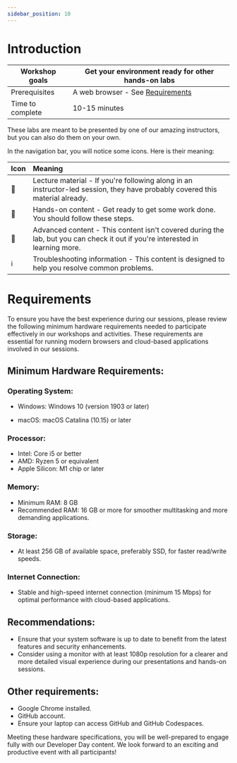 ```yaml
---
sidebar_position: 10
---
```

# Introduction

|Workshop goals|Get your environment ready for other hands-on labs|
|-|-|
|Prerequisites|A web browser - See [Requirements](#minimum-hardware-requirements)|
|Time to complete|10-15 minutes|

These labs are meant to be presented by one of our amazing instructors, but you can also do them on your own.

In the navigation bar, you will notice some icons. Here is their meaning:

|Icon|Meaning|
|-|:-|
|📘|Lecture material - If you're following along in an instructor-led session, they have probably covered this material already.|
|👐|Hands-on content - Get ready to get some work done. You should follow these steps.|
|🦸|Advanced content - This content isn't covered during the lab, but you can check it out if you're interested in learning more.|
|ℹ️|Troubleshooting information - This content is designed to help you resolve common problems. |
# Requirements

To ensure you have the best experience during our sessions, please review the following minimum hardware requirements needed to participate effectively in our workshops and activities. These requirements are essential for running modern browsers and cloud-based applications involved in our sessions.

## Minimum Hardware Requirements:

### Operating System:

- Windows: Windows 10 (version 1903 or later)

- macOS: macOS Catalina (10.15) or later

### Processor:

- Intel: Core i5 or better
- AMD: Ryzen 5 or equivalent
- Apple Silicon: M1 chip or later

### Memory:
- Minimum RAM: 8 GB
- Recommended RAM: 16 GB or more for smoother multitasking and more demanding applications.

### Storage:

- At least 256 GB of available space, preferably SSD, for faster read/write speeds.

### Internet Connection:

- Stable and high-speed internet connection (minimum 15 Mbps) for optimal performance with cloud-based applications.

## Recommendations:

- Ensure that your system software is up to date to benefit from the latest features and security enhancements.
- Consider using a monitor with at least 1080p resolution for a clearer and more detailed visual experience during our presentations and hands-on sessions.

## Other requirements:

* Google Chrome installed.
* GitHub account.
* Ensure your laptop can access GitHub and GitHub Codespaces.

Meeting these hardware specifications, you will be well-prepared to engage fully with our Developer Day content. We look forward to an exciting and productive event with all participants!